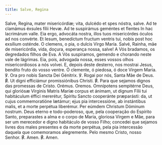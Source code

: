 ```yaml
---
title: Salve, Regina
---
```


<div class="side-by-side not-content">
  <span class="text-justify">
    Salve, Regína, mater misericórdiæ; vita, dulcédo et spes nóstra, salve. Ad
    te clamámus éxsules fílii Hevæ. Ad te suspirámus geméntes et flentes In hac
    lacrimárum valle. Eia ergo, advocáta nostra, illos tuos misericórdes óculos
    ad nos convérte. Et Iesum, benedíctum fructum ventris tui, nobis post hoc
    exsílium osténde. O clemens, o pia, o dulcis Virgo María.
  </span>
  <span class="text-justify">
    Salvé, Rainha, mãe de misericórdia, vida, doçura, esperança nossa, salve! A
    Vós bradamos, os degredados filhos de Eva. A Vós suspiramos, gemendo e
    chorando neste vale de lágrimas. Eia, pois, advogada nossa, esses vossos
    olhos misericordiosos a nós volvei. E, depois deste desterro, nos mostrai
    Jesus, bendito fruto do vosso ventre. Ó clemente, ó piedosa, ó doce Virgem
    Maria.
  </span>
  <span class="text-justify">℣. Ora pro nobis Sancta Dei Génitrix.</span>
  <span class="text-justify">℣. Rogai por nós, Santa Mãe de Deus.</span>
  <span class="text-justify">
    <span class="text-red-500">℟.</span> Ut digni efficiámur promissiónibus
    Christi.
  </span>
  <span class="text-justify">
    <span class="text-red-500">℟.</span> Para que sejamos dignos das promessas
    de Cristo.
  </span>
  <span class="text-red-500 text-center">Orémus.</span>
  <span class="text-red-500 text-center">Oremos.</span>
  <span class="text-justify">
    Omnípotens sempitérne Deus, qui gloriósæ Vírginis Matris Maríæ corpus et
    ánimam, ut dignum Fílii tui habitáculum éffici mererétur, Spíritu Sancto
    cooperánte præparásti: da, ut cujus commemoratióne lætámur; ejus pia
    intercessióne, ab instántibus malis, et a morte perpétua liberémur. Per
    eúmdem Christum Dóminum nostrum.
  </span>
  <span class="text-justify">
    Deus eterno e todo-poderoso, que, pela cooperação do Espírito Santo,
    preparastes a alma e o corpo de Maria, gloriosa Virgem e Mãe, para ser um
    merecedor e digno habitáculo de vosso Filho; concedei que sejamos livres dos
    males presentes e da morte perpétua, pela pia intercessão daquela que
    comemoramos alegremente. Pelo mesmo Cristo, nosso Senhor.
  </span>
  <span class="text-justify">
    <span class="text-red-500">℟.</span> Amen.
  </span>
  <span class="text-justify">
    <span class="text-red-500">℟.</span> Amen.
  </span>
</div>
